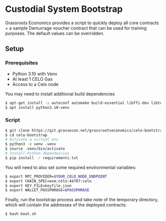 
# Custodial System Bootstrap

Grassroots Economics provides a script to quickly deploy all core contracts + a sample Demurrage voucher contract that can be used for training purposes. The default values can be overridden.

## Setup

### Prerequisites

- Python 3.10 with Venv
- At least 1 CELO Gas
- Access to a Celo node

<Callout type="info" emoji="ℹ️">
  You may need to install additional build dependencies
</Callout>

```bash
$ apt-get install -y autoconf automake build-essential libffi-dev libtool pkg-config python3-dev
$ apt install python3.10-venv
```

### Script

```bash
$ git clone https://git.grassecon.net/grassrootseconomics/celo-bootstrap.git
$ cd celo-bootstrap
# Activate a virtual env
$ python3 -m venv .venv
$ source .venv/bin/activate
# Install Python dependencies
$ pip install -r requirements.txt
```

You will need to also set some required environmental variables:


```bash
$ export RPC_PROVIDER=$YOUR_CELO_NODE_ENDPOINT
$ export CHAIN_SPEC=evm:celo:44787:celo
$ export KEY_FILE=keyfile.json
$ export WALLET_PASSPHRASE=$PASSPHRASE
```

Finally, run the bootstrap process and take note of the temporary directory, which will contain the addresses of the deployed contracts:

```bash
$ bash boot.sh
```



